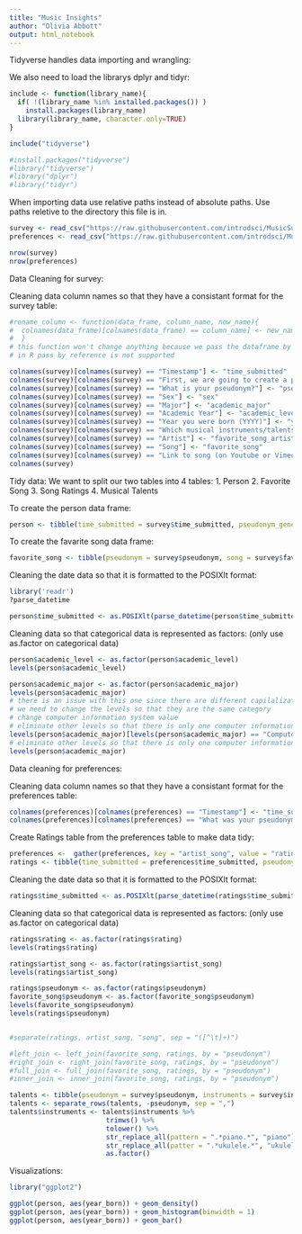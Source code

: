 ```yaml
---
title: "Music Insights"
author: "Olivia Abbott"
output: html_notebook
---
```


Tidyverse handles data importing and wrangling:

We also need to load the librarys dplyr and tidyr:

```r
include <- function(library_name){
  if( !(library_name %in% installed.packages()) )
    install.packages(library_name)
  library(library_name, character.only=TRUE)
}

include("tidyverse")

#install.packages("tidyverse")
#library("tidyverse")
#library("dplyr")
#library("tidyr")
```

When importing data use relative paths instead of absolute paths. Use paths reletive to the directory this file is in.

```r
survey <- read_csv("https://raw.githubusercontent.com/introdsci/MusicSurvey/master/music-survey.csv")
preferences <- read_csv("https://raw.githubusercontent.com/introdsci/MusicSurvey/master/preferences-survey.csv")

nrow(survey)
nrow(preferences)
```
Data Cleaning for survey:

Cleaning data column names so that they have a consistant format for the survey table:

```r
#rename_column <- function(data_frame, column_name, new_name){
#  colnames(data_frame)[colnames(data_frame) == column_name] <- new_name
#  } 
# this function won't change anything because we pass the dataframe by value not by reference
# in R pass by reference is not supported

colnames(survey)[colnames(survey) == "Timestamp"] <- "time_submitted"
colnames(survey)[colnames(survey) == "First, we are going to create a pseudonym for you to keep this survey anonymous (more or less). Which pseudonym generator would you prefer?"] <- "psuedonym_generator"
colnames(survey)[colnames(survey) == "What is your pseudonym?"] <- "pseudonym"
colnames(survey)[colnames(survey) == "Sex"] <- "sex"
colnames(survey)[colnames(survey) == "Major"] <- "academic_major"
colnames(survey)[colnames(survey) == "Academic Year"] <- "academic_level"
colnames(survey)[colnames(survey) == "Year you were born (YYYY)"] <- "year_born"
colnames(survey)[colnames(survey) == "Which musical instruments/talents do you play? (Select all that apply)"] <- "instrument_list"
colnames(survey)[colnames(survey) == "Artist"] <- "favorite_song_artist"
colnames(survey)[colnames(survey) == "Song"] <- "favorite_song"
colnames(survey)[colnames(survey) == "Link to song (on Youtube or Vimeo)"] <- "favorite_song_link"
colnames(survey)
```

Tidy data:
  We want to split our two tables into 4 tables:
  1. Person
  2. Favorite Song
  3. Song Ratings
  4. Musical Talents


To create the person data frame:

```r
person <- tibble(time_submitted = survey$time_submitted, pseudonym_generator = survey$psuedonym_generator, pseudonym = survey$pseudonym, sex = survey$sex, academic_major = survey$academic_major, academic_level = survey$academic_level, year_born = survey$year_born)
```

To create the favarite song data frame:

```r
favorite_song <- tibble(pseudonym = survey$pseudonym, song = survey$favorite_song, artist = survey$favorite_song_artist, link = survey$favorite_song_link)
```

Cleaning the date data so that it is formatted to the POSIXlt format:

```r
library('readr')
?parse_datetime

person$time_submitted <- as.POSIXlt(parse_datetime(person$time_submitted, format = "%m/%d/%y %H:%M"))
```

Cleaning data so that categorical data is represented as factors:
(only use as.factor on categorical data)

```r
person$academic_level <- as.factor(person$academic_level)
levels(person$academic_level)

person$academic_major <- as.factor(person$academic_major)
levels(person$academic_major)
# there is an issue with this one since there are different capilalizations of computer information systema
# we need to change the levels so that they are the same category
# change computer information system value
# eliminate other levels so that there is only one computer information systems value
levels(person$academic_major)[levels(person$academic_major) == "Computer information systems"] <-  "Computer Information Systems"
# eliminate other levels so that there is only one computer information systems value
levels(person$academic_major)

```
Data cleaning for preferences:

Cleaning data column names so that they have a consistant format for the preferences table:

```r
colnames(preferences)[colnames(preferences) == "Timestamp"] <- "time_submitted"
colnames(preferences)[colnames(preferences) == "What was your pseudonym?"] <- "pseudonym"
```

Create Ratings table from the preferences table to make data tidy:

```r
preferences <-  gather(preferences, key = "artist_song", value = "rating", -time_submitted, -pseudonym)
ratings <- tibble(time_submitted = preferences$time_submitted, pseudonym = preferences$pseudonym, artist_song = preferences$artist_song, rating = preferences$rating)
```

Cleaning the date data so that it is formatted to the POSIXlt format:

```r
ratings$time_submitted <- as.POSIXlt(parse_datetime(ratings$time_submitted, format = "%m/%d/%y %H:%M"))
```

Cleaning data so that categorical data is represented as factors:
(only use as.factor on categorical data)

```r
ratings$rating <- as.factor(ratings$rating)
levels(ratings$rating)
```




```r
ratings$artist_song <- as.factor(ratings$artist_song)
levels(ratings$artist_song)

ratings$pseudonym <- as.factor(ratings$pseudonym)
favorite_song$pseudonym <- as.factor(favorite_song$pseudonym)
levels(favorite_song$pseudonym)
levels(ratings$pseudonym)


#separate(ratings, artist_song, "song", sep = "([^\t]+)")

#left_join <- left_join(favorite_song, ratings, by = "pseudonym")
#right_join <- right_join(favorite_song, ratings, by = "pseudonym")
#full_join <- full_join(favorite_song, ratings, by = "pseudonym")
#inner_join <- inner_join(favorite_song, ratings, by = "pseudonym")

```

```r
talents <- tibble(pseudonym = survey$pseudonym, instruments = survey$instrument_list)
talents <- separate_rows(talents, -pseudonym, sep = ",")
talents$instruments <- talents$instruments %>%
                        trimws() %>%
                        tolower() %>%
                        str_replace_all(pattern = ".*piano.*", "piano") %>%
                        str_replace_all(patter = ".*ukulele.*", "ukulele") %>%
                        as.factor()
```



Visualizations:

```r
library("ggplot2")

ggplot(person, aes(year_born)) + geom_density()
ggplot(person, aes(year_born)) + geom_histogram(binwidth = 1)
ggplot(person, aes(year_born)) + geom_bar()
```

